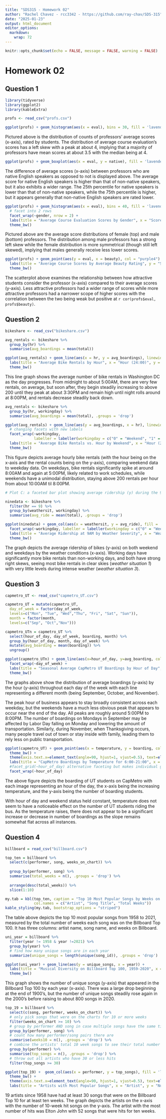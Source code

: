 ---
title: "SDS315 - Homework 02"
author: "Rachel Chavez - rcc3342 - https://github.com/ray-chav/SDS-315"
date: "2025-01-23"
output: html_document
editor_options: 
  markdown: 
    wrap: 72
---

```{r setup, include=FALSE}
knitr::opts_chunk$set(echo = FALSE, message = FALSE, warning = FALSE)
```

# Homework 02

## **Question 1**

```{r read1}

library(tidyverse)
library(ggplot2)
library(kableExtra)

profs <- read_csv("profs.csv")

```

```{r A1}

ggplot(profs) + geom_histogram(aes(x = eval), bins = 30, fill = 'lavender', col = 'black') + labs(title = "UT Austin Professors' Average Course Evaluation Scores", x = "Score", y = "Count") + theme_bw()

```

Pictured above is the distribution of counts of professors' average
scores (x-axis), rated by students. The distribution of average course
evaluation's scores has a left skew with a peak at about 4, implying
that a majority of professors have mean scores at about 3.5 with the
median being at 4.

```{r B1}

ggplot(profs) + geom_boxplot(aes(x = eval, y = native), fill = 'lavender') + labs(title = "Average Course Evaluation Scores by Native Language", x = "Score", y = "Is the Professor a Native English Speaker?") + scale_y_discrete(labels = c("yes" = "Yes", "no" = "No")) + xlim(0, 5) + theme_bw()

```

The difference of average scores (x-axis) between professors who are
native English speakers as opposed to not is displayed above. The
average score for native English speakers is higher than that of
non-native speakers, but it also exhibits a wider range. The 25th
percentile for native speakers is lower than that of non-native
speakers, while the 75th percentile is higher, but it appears generally
that non-native English speakers are rated lower.

```{r C1}

ggplot(profs) + geom_histogram(aes(x = eval), bins = 40, fill = 'lavender', col = "black") +
  # facet into 2 rows
  facet_wrap(~gender, nrow = 2) + 
  labs(title = "Average Course Evaluation Scores by Gender", x = "Score", y = "Count") +
  theme_bw()

```

Pictured above are the average score distributions of female (top) and
male (bottom) professors. The distribution among male professors has a
strong left skew while the female distribution is more symmetrical
(though still left skewed), implying that males generally receive less
lower scores.

```{r D1}

ggplot(profs) + geom_point(aes(y = eval, x = beauty), col = "purple4") +
  labs(title = "Average Course Scores by Average Beauty Rating", y = "Score", x = "Beauty Rating") +
  theme_bw()

```

The scatterplot above examines the relationship between how attractive
students consider the professor (x-axis) compared to their average
scores (y-axis). Less attractive professors had a wider range of scores
while more attractive professors had a narrower scope of higher scores
with the correlation between the two being weak but positive at
`r cor(profs$eval, profs$beauty)`.

## **Question 2**

```{r read2}

bikeshare <- read_csv("bikeshare.csv")

```

```{r A2}

avg_rentals <- bikeshare %>%
  group_by(hr) %>%
  summarise(avg_boardings = mean(total))

ggplot(avg_rentals) + geom_line(aes(x = hr, y = avg_boardings), linewidth =0.5) +
  labs(title = "Average Bike Rentals by Hour", x = "Hour (24:00)", y = "Average Rentals") + 
  theme_bw()

```

This line graph shows the average number of bike rentals in Washington
DC as the day progresses. From midnight to about 5:00AM, there are very
few rentals, on average, but soon after, they begin steadily increasing
to above 200 until they peak at about 3:30PM and remain high until night
rolls around at 8:00PM, and rentals decrease steadily back down.

```{r B2}

avg_rentals <- bikeshare %>%
  group_by(hr, workingday) %>%
  summarise(avg_boardings = mean(total), .groups = 'drop')

ggplot(avg_rentals) + geom_line(aes(y = avg_boardings, x = hr), linewidth =0.5) +
  # changing facets with new labels
  facet_wrap(~workingday,
             labeller = labeller(workingday = c("0" = "Weekend", "1" = "Weekday"))) +
  labs(title = "Average Bike Rentals vs. Hour by Weekend", x = "Hour (24:00)", y = "Average Rental Count") +
  theme_bw()

```

This figure depicts average hourly bike rentals (with the hour being on
the x-axis and the rental counts being on the y-axis), comparing weekend
data to weekday data. On weekdays, bike rentals significantly spike at
around 8:00AM and again at 5:00PM, likely related to work schedules,
while weekends have a unimodal distribution, staying above 200 rentals
per hour from about 10:00AM til 8:00PM.

```{r C2}

# Plot C: a faceted bar plot showing average ridership (y) during the 9 AM hour by weather situationcode (weathersit, x), faceted according to whether it is a working day or not. (Remember that you can focus on a specific subset of rows of a data set using filter.)

ninedata <- bikeshare %>% 
  filter(hr == 9) %>%
  group_by(weathersit, workingday) %>%
  summarise(avg_ride = mean(total), .groups = 'drop')

ggplot(ninedata) + geom_col(aes(x = weathersit, y = avg_ride), fill = 'lightblue', col = 'black') +
  facet_wrap(~workingday, labeller = labeller(workingday = c("0" = "Weekend", "1" = "Weekday"))) +
  labs(title = "Average Ridership at 9AM by Weather Severity", x = "Weather Severity", y = "Ridership Count") +
  theme_bw()

```

The graph depicts the average ridership of bikes (y-axis) on both
weekend and weekdays by the weather conditions (x-axis). Working days
have significantly more bike rentals than non-working days, and both
have strong right skews, seeing most bike rentals in clear skies
(*weather situation 1*) with very little levels during intense weather
(*weather situation 3*).

## **Question 3**

```{r read3}

capmetro_UT <- read_csv("capmetro_UT.csv")

capmetro_UT = mutate(capmetro_UT,
  day_of_week = factor(day_of_week,
  levels=c("Mon", "Tue", "Wed","Thu", "Fri", "Sat", "Sun")),
  month = factor(month,
  levels=c("Sep", "Oct","Nov")))

```

```{r A3}

capmetro_UTn = capmetro_UT %>%
  select(hour_of_day, day_of_week, boarding, month) %>%
  group_by(hour_of_day, month, day_of_week) %>%
  mutate(avg_boarding = mean(boarding)) %>%
  ungroup()

ggplot(capmetro_UTn) + geom_line(aes(x=hour_of_day, y=avg_boarding, col = month)) +
  facet_wrap(~day_of_week) + 
  labs(title = "Seasonal Average CapMetro UT Boardings by Hour of Day", x = "Hour of the Day (24:00)", y = "Number of Boardings") +
  theme_bw()

```

The graphs above show the distribution of average boardings (y-axis) by
the hour (y-axis) throughout each day of the week with each line
representing a different month (being September, October, and November).

The peak hour of business appears to stay broadly consistent across each
weekday, but the weekends have a much less obvious peak that appears to
occur near the end of the day. All peaks are roughly around 5:00PM to
8:00PM. The number of boardings on Mondays in September may be affected
by Labor Day falling on Monday and lowering the amount of
transportation. Similarly, during November, when Thanksgiving occurs,
many people travel out of town or stay inside with family, leading them
to rely less on public transportation.

```{r B3}

ggplot(capmetro_UT) + geom_point(aes(x = temperature, y = boarding, col = weekend)) +
  theme_bw() +
  theme(axis.text.x=element_text(angle=90, hjust=1, vjust=0.5), text=element_text(size=7)) +
  labs(title = "CapMetro Boardings by Temperature for 6:00-21:00", x = "Temperature(F)", y = "Boarding Counts") +
  #facet_grid(~hour_of_day) alternative faceting but makes individual graphs hard to read
  facet_wrap(~hour_of_day)

```

The above figure depicts the boarding of UT students on CapMetro with
each image representing an hour of the day, the x-axis being the
increasing temperature, and the y-axis being the number of boarding
students.

With hour of day and weekend status held constant, temperature does not
seem to have a noticeable effect on the number of UT students riding the
bus. As the temperature raises, there does not appear to be a
significant increase or decrease in number of boardings as the slope
remains somewhat flat across all instances.

## **Question 4**

```{r read4}

billboard = read_csv("billboard.csv")

```

```{r A4}

top_ten = billboard %>%
  select(c(performer, song, weeks_on_chart)) %>%
  
  group_by(performer, song) %>%
  summarise(total_weeks = n(), .groups = 'drop') %>%
  
  arrange(desc(total_weeks)) %>%
  slice(1:10)

my.tab = kbl(top_ten, caption = "Top 10 Most Popular Songs by Weeks on Billboard",
             col.names = c("Artist", "Song Title", "Total Weeks"))
kable_styling(my.tab, bootstrap_options = "striped")
```

The table above depicts the top 10 most popular songs from 1958 to 2021,
measured by the total number of weeks each song was on the Billboard Top
100. It has three columns: artist name, song name, and weeks on
Billboard.

```{r B4}

uni_year = billboard %>%
  filter(year != 1958 & year !=2021) %>%
  group_by(year) %>%
  # find how many unique songs are in each year
  summarize(unique_songs = length(unique(song_id)), .groups = 'drop')

ggplot(uni_year) + geom_line(aes(y = unique_songs, x = year)) +
  labs(title = "Musical Diversity on Billboard Top 100, 1959-2020", x = "Year", y = "Number of Unique Songs") + 
  theme_bw()

```

This graph shows the number of unique songs (y-axis) that appeared in
the Billboard Top 100 by each year (x-axis). There was a large drop
beginning at the end of 1900's, but the number of unique songs steadily
rose again in the 2000's before raising to about 800 songs in 2020.

```{r C4}

top_19 = billboard %>%
  select(c(song, performer, weeks_on_chart)) %>%
  # only pick songs that were on the charts for 10 or more weeks
  filter(weeks_on_chart >= 10) %>%
  # group by performer AND song in case multiple songs have the same title
  group_by(performer, song) %>%
  # count how many performer/song pairs there are
  summarise(weeks10 = n(), .groups = 'drop') %>%
  # combine the artists' total 10 week songs to see their total number of hits
  group_by(performer) %>% 
  summarise(top_songs = n(), .groups = 'drop') %>%  
  # throw out all artists who have 30 or less hits
  filter(top_songs >= 30)

ggplot(top_19) +  geom_col(aes(x = performer, y = top_songs), fill = 'lightblue', col = 'black') +
  theme_bw() +
  theme(axis.text.x=element_text(angle=90, hjust=1, vjust=0.5), text=element_text(size=7)) +
  labs(title = "Artists with Most Popular Songs", x = "Artist", y = "Number of 10-week Hit Songs")
```

19 artists since 1958 have had at least 30 songs that were on the
Billboard Top 10 for at least ten weeks. The graph depicts the artists
on the x-axis with the number of 10-week hit songs on the y-axis. The
artist with the most number of hits was Elton John with 52 songs that
were hits for ten weeks.
